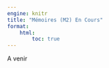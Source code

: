 ```yaml
---
engine: knitr
title: "Mémoires (M2) En Cours"
format: 
    html:
        toc: true
---
```


A venir

